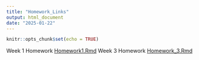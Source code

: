 ```yaml
---
title: "Homework_Links"
output: html_document
date: "2025-01-22"
---
```


```r
knitr::opts_chunk$set(echo = TRUE)
```

Week 1 Homework [Homework1.Rmd](Homework1.html)
Week 3 Homework [Homework_3.Rmd](Homework_3.html)
